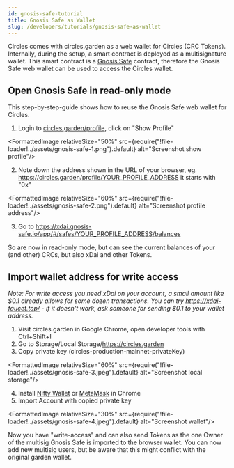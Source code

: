 ```yaml
---
id: gnosis-safe-tutorial
title: Gnosis Safe as Wallet
slug: /developers/tutorials/gnosis-safe-as-wallet
---
```



Circles comes with circles.garden as a web wallet for Circles (CRC Tokens). Internally, during the setup, a smart contract is deployed as a multisignature wallet. This smart contract is a [Gnosis Safe](https://gnosis-safe.io/) contract, therefore the Gnosis Safe web wallet can be used to access the Circles wallet.

## Open Gnosis Safe in read-only mode

This step-by-step-guide shows how to reuse the Gnosis Safe web wallet for Circles.

1. Login to [circles.garden/profile](https://circles.garden/profile), click on "Show Profile"

<FormattedImage relativeSize="50%" src={require("!file-loader!../assets/gnosis-safe-1.png").default} alt="Screenshot show profile"/>

2. Note down the address shown in the URL of your browser, eg. https://circles.garden/profile/YOUR_PROFILE_ADDRESS it starts with "0x"

<FormattedImage relativeSize="60%" src={require("!file-loader!../assets/gnosis-safe-2.png").default} alt="Screenshot profile address"/>


3. Go to https://xdai.gnosis-safe.io/app/#/safes/YOUR_PROFILE_ADDRESS/balances

So are now in read-only mode, but can see the current balances of your (and other) CRCs, but also xDai and other Tokens.

## Import wallet address for write access

_Note: For write access you need xDai on your account, a small amount like $0.1 already allows for some dozen transactions. You can try https://xdai-faucet.top/ - if it doesn't work, ask someone for sending $0.1 to your wallet address._

1. Visit circles.garden in Google Chrome, open developer tools with Ctrl+Shift+I
2. Go to Storage/Local Storage/https://circles.garden
3. Copy private key (circles-production-mainnet-privateKey)

<FormattedImage relativeSize="60%" src={require("!file-loader!../assets/gnosis-safe-3.jpeg").default} alt="Screenshot local storage"/>


4. Install [Nifty Wallet](https://www.poa.network/for-users/nifty-wallet) or [MetaMask](https://metamask.io/) in Chrome
5. Import Account with copied private key

<FormattedImage relativeSize="30%" src={require("!file-loader!../assets/gnosis-safe-4.jpeg").default} alt="Screenshot wallet"/>


Now you have "write-access" and can also send Tokens as the one Owner of the multisig Gnosis Safe is imported to the browser wallet. You can now add new multisig users, but be aware that this might conflict with the original garden wallet.